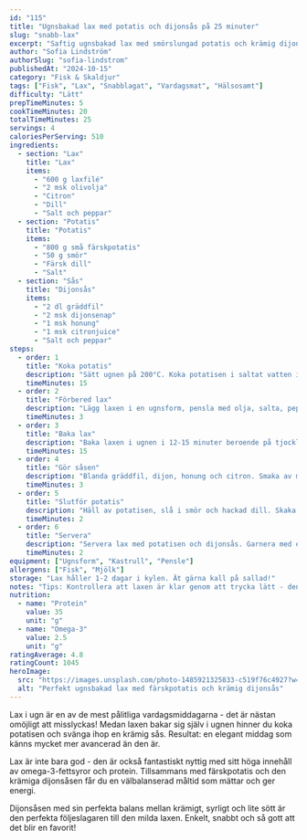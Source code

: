 ```yaml
---
id: "115"
title: "Ugnsb­akad lax med potatis och dijonsås på 25 minuter"
slug: "snabb-lax"
excerpt: "Saftig ugnsbakad lax med smörslungad potatis och krämig dijonsås. Elegant vardagsmiddag på minimal tid!"
author: "Sofia Lindström"
authorSlug: "sofia-lindstrom"
publishedAt: "2024-10-15"
category: "Fisk & Skaldjur"
tags: ["Fisk", "Lax", "Snabblagat", "Vardagsmat", "Hälsosamt"]
difficulty: "Lätt"
prepTimeMinutes: 5
cookTimeMinutes: 20
totalTimeMinutes: 25
servings: 4
caloriesPerServing: 510
ingredients:
  - section: "Lax"
    title: "Lax"
    items:
      - "600 g laxfilé"
      - "2 msk olivolja"
      - "Citron"
      - "Dill"
      - "Salt och peppar"
  - section: "Potatis"
    title: "Potatis"
    items:
      - "800 g små färskpotatis"
      - "50 g smör"
      - "Färsk dill"
      - "Salt"
  - section: "Sås"
    title: "Dijonsås"
    items:
      - "2 dl gräddfil"
      - "2 msk dijonsenap"
      - "1 msk honung"
      - "1 msk citronjuice"
      - "Salt och peppar"
steps:
  - order: 1
    title: "Koka potatis"
    description: "Sätt ugnen på 200°C. Koka potatisen i saltat vatten i ca 15 minuter tills mjuk."
    timeMinutes: 15
  - order: 2
    title: "Förbered lax"
    description: "Lägg laxen i en ugnsform, pensla med olja, salta, peppra. Lägg citronskivor och dill ovanpå."
    timeMinutes: 3
  - order: 3
    title: "Baka lax"
    description: "Baka laxen i ugnen i 12-15 minuter beroende på tjocklek. Den ska vara rosa inuti."
    timeMinutes: 15
  - order: 4
    title: "Gör såsen"
    description: "Blanda gräddfil, dijon, honung och citron. Smaka av med salt och peppar."
    timeMinutes: 3
  - order: 5
    title: "Slutför potatis"
    description: "Häll av potatisen, slå i smör och hackad dill. Skaka försiktigt."
    timeMinutes: 2
  - order: 6
    title: "Servera"
    description: "Servera lax med potatisen och dijonsås. Garnera med extra dill och citron."
    timeMinutes: 2
equipment: ["Ugnsform", "Kastrull", "Pensle"]
allergens: ["Fisk", "Mjölk"]
storage: "Lax håller 1-2 dagar i kylen. Ät gärna kall på sallad!"
notes: "Tips: Kontrollera att laxen är klar genom att trycka lätt - den ska flagna men vara rosa. Överstekt lax blir torr. Varianter: Byt dijonsås mot hollandaise eller tzatziki. Tillsätt gröna bönor eller sparris i ugnen sista 10 min."
nutrition:
  - name: "Protein"
    value: 35
    unit: "g"
  - name: "Omega-3"
    value: 2.5
    unit: "g"
ratingAverage: 4.8
ratingCount: 1045
heroImage:
  src: "https://images.unsplash.com/photo-1485921325833-c519f76c4927?w=1200&q=80"
  alt: "Perfekt ugnsbakad lax med färskpotatis och krämig dijonsås"
---
```


Lax i ugn är en av de mest pålitliga vardagsmiddagarna - det är nästan omöjligt att misslyckas! Medan laxen bakar sig själv i ugnen hinner du koka potatisen och svänga ihop en krämig sås. Resultat: en elegant middag som känns mycket mer avancerad än den är.

Lax är inte bara god - den är också fantastiskt nyttig med sitt höga innehåll av omega-3-fettsyror och protein. Tillsammans med färskpotatis och den krämiga dijonsåsen får du en välbalanserad måltid som mättar och ger energi.

Dijonsåsen med sin perfekta balans mellan krämigt, syrligt och lite sött är den perfekta följeslagaren till den milda laxen. Enkelt, snabbt och så gott att det blir en favorit!


